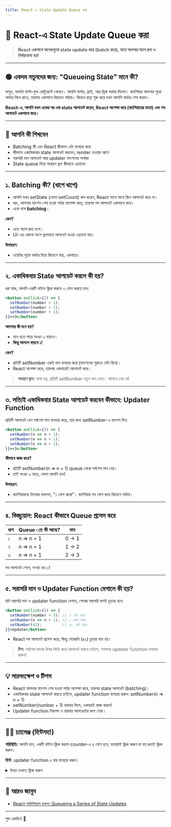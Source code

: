 ```yaml
---
title: React-এ State Update Queue করা
---
```


# 🔄 React-এ State Update Queue করা

> **React একসাথে অনেকগুলো state update করে (batch করে), যাতে আপনার অ্যাপ দ্রুত ও নির্ভরযোগ্য হয়!**

---

## 🟢 একদম নতুনদের জন্য: "Queueing State" মানে কী?

ভাবুন, আপনি ফাস্ট-ফুড রেস্টুরেন্টে গেছেন। আপনি বার্গার, ফ্রাই, আর ড্রিঙ্ক অর্ডার দিলেন। ক্যাশিয়ার আপনার পুরো অর্ডার লিখে রাখে, তারপর একসাথে কিচেনে পাঠায়। কিচেন রান্না শুরু করে যখন আপনি অর্ডার শেষ করেন।

**React-এ, আপনি যখন একের পর এক state আপডেট করেন, React অপেক্ষা করে (ক্যাশিয়ারের মতো) এবং সব আপডেট একসাথে করে।**

---

## 🎯 আপনি কী শিখবেন

- Batching কী এবং React কীভাবে এটা ব্যবহার করে
- কীভাবে একাধিকবার state আপডেট করবেন, render হওয়ার আগে
- সরাসরি মান আপডেট আর updater ফাংশনের পার্থক্য
- State queue নিয়ে সাধারণ ভুল কীভাবে এড়াবেন

---

## ১. Batching কী? (ধাপে ধাপে)

- আপনি যখন setState (যেমন setCount) কল করেন, React সাথে সাথে স্ক্রিন আপডেট করে না।
- বরং, আপনার ফাংশন শেষ হওয়া পর্যন্ত অপেক্ষা করে, তারপর সব আপডেট একসাথে করে।
- একে বলে **batching**।

**কেন?**
- এতে অ্যাপ দ্রুত চলে।
- UI-এর কোনো অংশ ভুলভাবে আপডেট হওয়া এড়ানো যায়।

**উদাহরণ:**
- ওয়েটার পুরো অর্ডার নিয়ে কিচেনে যায়, একবারে।

---

## ২. একাধিকবার State আপডেট করলে কী হয়?

ধরা যাক, আপনি একটি বাটনে ক্লিক করলে ৩ যোগ করতে চান:

```jsx
<button onClick={() => {
  setNumber(number + 1);
  setNumber(number + 1);
  setNumber(number + 1);
}}>+3</button>
```

**আপনার কী মনে হয়?**
- মনে হতে পারে সংখ্যা ৩ বাড়বে।
- **কিন্তু আসলে বাড়বে ১!**

**কেন?**
- প্রতিটি setNumber একই মান ব্যবহার করে (ফাংশনের শুরুতে যেটা ছিল)।
- React অপেক্ষা করে, তারপর একবারেই আপডেট করে।

> **সাধারণ ভুল:** ভাবা হয়, প্রতিটি setNumber নতুন মান নেবে। আসলে নেয় না!

---

## ৩. সত্যিই একাধিকবার State আপডেট করবেন কীভাবে: Updater Function

প্রতিটি আপডেট যেন সর্বশেষ মান ব্যবহার করে, তার জন্য setNumber-এ ফাংশন দিন:

```jsx
<button onClick={() => {
  setNumber(n => n + 1);
  setNumber(n => n + 1);
  setNumber(n => n + 1);
}}>+3</button>
```

**কীভাবে কাজ করে?**
- প্রতিটি setNumber(n => n + 1) queue থেকে সর্বশেষ মান নেয়।
- তাই সংখ্যা ৩ বাড়ে, যেমন আপনি চান!

**উদাহরণ:**
- ক্যাশিয়ারকে তিনবার বললেন, "১ যোগ করো"। ক্যাশিয়ার সব যোগ করে কিচেনে পাঠায়।

---

## ৪. ভিজ্যুয়াল: React কীভাবে Queue প্রসেস করে

| ধাপ | Queue-তে কী আছে?         | মান |
|-----|--------------------------|-----|
| ১   | n => n + 1               | 0 → 1 |
| ২   | n => n + 1               | 1 → 2 |
| ৩   | n => n + 1               | 2 → 3 |

সব আপডেট শেষে, সংখ্যা হয় ৩!

---

## ৫. সরাসরি মান ও Updater Function মেশালে কী হয়?

যদি সরাসরি মান ও updater function মেশান, শেষের সরাসরি মানই চূড়ান্ত হবে:

```jsx
<button onClick={() => {
  setNumber(number + 5); // ৫ সেট করে
  setNumber(n => n + 1); // ১ যোগ করে
  setNumber(42);         // ৪২ সেট করে
}}>Update</button>
```

- React সব আপডেট প্রসেস করে, কিন্তু শেষেরটা (৪২) চূড়ান্ত মান হয়।

> **টিপ:** সর্বশেষ মানের উপর ভিত্তি করে আপডেট করতে চাইলে, সবসময় updater function ব্যবহার করুন!

---

## 💡 সারসংক্ষেপ ও টিপস

- React আপনার ফাংশন শেষ হওয়া পর্যন্ত অপেক্ষা করে, তারপর state আপডেট (batching)।
- একাধিকবার state আপডেট করতে চাইলে, updater function ব্যবহার করুন: setNumber(n => n + 1)
- setNumber(number + 1) বারবার দিলে, একবারই কাজ করবে!
- Updater function নিরাপদ ও বারবার আপডেটের জন্য সেরা।

---

## 🏋️‍♂️ চ্যালেঞ্জ (হিন্টসহ!)

**পরিস্থিতি:**
আপনি চান, একটি বাটনে ক্লিক করলে counter-এ ৫ যোগ হবে, যতবারই ক্লিক করুন বা যত দ্রুতই ক্লিক করুন।

**হিন্ট:** updater function ৫ বার ব্যবহার করুন।

<details>
<summary>উত্তর দেখতে ক্লিক করুন</summary>

```jsx
<button onClick={() => {
  setCount(c => c + 1);
  setCount(c => c + 1);
  setCount(c => c + 1);
  setCount(c => c + 1);
  setCount(c => c + 1);
}}>+5</button>
```

</details>

---

## 🔗 আরও জানুন

- [React অফিসিয়াল ডকস: Queueing a Series of State Updates](https://react.dev/learn/queueing-a-series-of-state-updates)

---

শুভ কোডিং! 🚀
